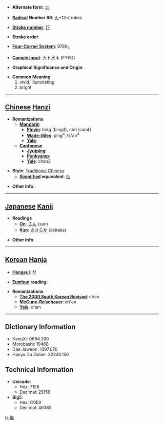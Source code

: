 * '''Alternate form''': [[灿]]

* '''[[Wiktionary:Chinese radical index| Radical]] Number 86''': [[Wiktionary:Chinese radical index 火|火]]+13 strokes

* '''[[Wiktionary:Chinese total strokes index|Stroke number]]''': [[Wiktionary:Chinese total strokes index 17|17]]

* '''Stroke order''': 

* '''[[Wiktionary:Chinese four corner index|Four-Corner System]]''': 9789<sub>4</sub>

* '''[[Wiktionary:Chinese Cangjie index|Cangjie input]]''': 火卜水木 (FYED)

* '''Graphical Significance and Origin''': 

* '''Common Meaning'''
*#vivid, illuminating
*# bright


----

== [[Chinese]] [[Hanzi]] ==

* '''Romanizations'''
** '''[[Mandarin]]'''
*** '''[[Pinyin]]''': bìng (bing4), càn (can4)
*** '''[[Wade-Giles]]''': ping<sup>4</sup>, ts'an<sup>4</sup>
*** '''[[Yale]]''': 
** '''[[Cantonese]]'''
*** '''[[Jyutping]]''':
*** '''[[Penkyamp]]''': 
*** '''[[Yale]]''': chan3

* '''Style''': [[Traditional Chinese]] 
** '''[[Simplified Chinese|Simplified]] equivalent''': [[灿]]

* '''Other info''': 

----

== [[Japanese]] [[Kanji]] ==

* '''Readings'''
** '''[[On]]''': [[さん]] (san)
** '''[[Kun]]''': [[あきらか]] (akiraka)

* '''Other info''':  

----

== [[Korean]] [[Hanja]] ==

* '''[[Hangeul]]''': 찬

* '''[[Eumhun]] reading''': 

* '''Romanizations'''
** '''[[The 2000 South Korean Revised Romanization|The 2000 South Korean Revised]]''': chan
** '''[[McCune-Reischauer]]''': ch'an
** '''[[Yale]]''': chan

----

== Dictionary Information ==

* KangXi: 0684.300
* Morobashi: 19468
* Dae Jaweon: 1097.070
* Hanyu Da Zidian: 32240.150

== Technical Information ==

* '''Unicode''':
** Hex: 71E6
** Decimal: 29158
* '''Big5''':
** Hex: C0E9
** Decimal: 49385

[[fr:燦]]
